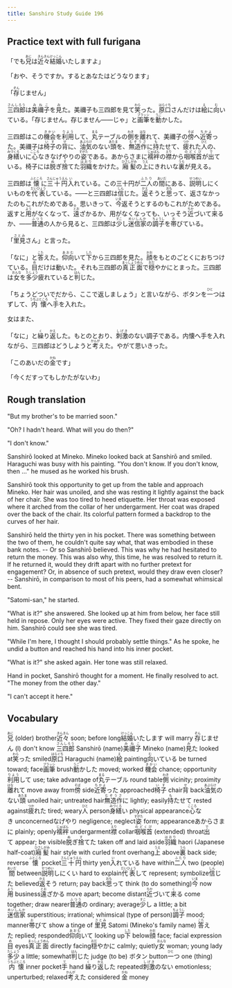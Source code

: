 ```yaml
---
title: Sanshiro Study Guide 196
---
```


## Practice text with full furigana

<p>
「でも<ruby><rb>兄</rb><rt>あに</rt></ruby>は<ruby><rb>近々</rb><rt>きんきん</rt></ruby><ruby><rb>結婚</rb><rt>けっこん</rt></ruby>いたしますよ」
</p>

「おや、そうですか。するとあなたはどうなります」

<p>
「<ruby><rb>存</rb><rt>ぞん</rt></ruby>じません」
</p>

<p>
<ruby><rb>三四郎</rb><rt>さんしろう</rt></ruby>は<ruby><rb>美禰子</rb><rt>みねこ</rt></ruby>を<ruby><rb>見</rb><rt>み</rt></ruby>た。美禰子も三四郎を見て<ruby><rb>笑</rb><rt>わら</rt></ruby>った。<ruby><rb>原口</rb><rt>はらぐち</rt></ruby>さんだけは<ruby><rb>絵</rb><rt>え</rt></ruby>に<ruby><rb>向</rb><rt>む</rt></ruby>いている。「存じません。存じません――じゃ」と<ruby><rb>画筆</rb><rt>ブラッシ</rt></ruby>を<ruby><rb>動</rb><rt>うご</rt></ruby>かした。
</p>

<p>
三四郎はこの<ruby><rb>機会</rb><rt>きかい</rt></ruby>を<ruby><rb>利用</rb><rt>りよう</rt></ruby>して、<ruby><rb>丸</rb><rt>まる</rt></ruby>テーブルの<ruby><rb>側</rb><rt>わき</rt></ruby>を<ruby><rb>離</rb><rt>はな</rt></ruby>れて、美禰子の<ruby><rb>傍</rb><rt>そば</rt></ruby>へ<ruby><rb>近寄</rb><rt>ちかよ</rt></ruby>った。美禰子は<ruby><rb>椅子</rb><rt>いす</rt></ruby>の<ruby><rb>背</rb><rt>せ</rt></ruby>に、<ruby><rb>油気</rb><rt>あぶらけ</rt></ruby>のない<ruby><rb>頭</rb><rt>あたま</rt></ruby>を、<ruby><rb>無造作</rb><rt>むぞうさ</rt></ruby>に<ruby><rb>持</rb><rt>も</rt></ruby>たせて、<ruby><rb>疲</rb><rt>つか</rt></ruby>れた<ruby><rb>人</rb><rt>ひと</rt></ruby>の、<ruby><rb>身繕</rb><rt>みづくろ</rt></ruby>いに<ruby><rb>心</rb><rt>こころ</rt></ruby>なきなげやりの<ruby><rb>姿</rb><rt>すがた</rt></ruby>である。あからさまに<ruby><rb>襦袢</rb><rt>じゅばん</rt></ruby>の<ruby><rb>襟</rb><rt>えり</rt></ruby>から<ruby><rb>咽喉首</rb><rt>のどくび</rt></ruby>が<ruby><rb>出</rb><rt>で</rt></ruby>ている。椅子には<ruby><rb>脱</rb><rt>ぬ</rt></ruby>ぎ<ruby><rb>捨</rb><rt>す</rt></ruby>てた<ruby><rb>羽織</rb><rt>はおり</rt></ruby>をかけた。<ruby><rb>廂髪</rb><rt>ひさしがみ</rt></ruby>の<ruby><rb>上</rb><rt>うえ</rt></ruby>にきれいな<ruby><rb>裏</rb><rt>うら</rt></ruby>が見える。
</p>

<p>
三四郎は<ruby><rb>懐</rb><rt>ふところ</rt></ruby>に<ruby><rb>三十円</rb><rt>さんじゅうえん</rt></ruby><ruby><rb>入</rb><rt>い</rt></ruby>れている。この三十円が<ruby><rb>二人</rb><rt>ふたり</rt></ruby>の<ruby><rb>間</rb><rt>あいだ</rt></ruby>にある、<ruby><rb>説明</rb><rt>せつめい</rt></ruby>しにくいものを<ruby><rb>代表</rb><rt>だいひょう</rt></ruby>している。――と三四郎は<ruby><rb>信</rb><rt>しん</rt></ruby>じた。<ruby><rb>返</rb><rt>かえ</rt></ruby>そうと<ruby><rb>思</rb><rt>おも</rt></ruby>って、返さなかったのもこれがためである。思いきって、<ruby><rb>今</rb><rt>いま</rt></ruby>返そうとするのもこれがためである。返すと<ruby><rb>用</rb><rt>よう</rt></ruby>がなくなって、<ruby><rb>遠</rb><rt>とお</rt></ruby>ざかるか、用がなくなっても、いっそう<ruby><rb>近</rb><rt>ちか</rt></ruby>づいて<ruby><rb>来</rb><rt>く</rt></ruby>るか、――<ruby><rb>普通</rb><rt>ふつう</rt></ruby>の人から見ると、三四郎は<ruby><rb>少</rb><rt>すこ</rt></ruby>し<ruby><rb>迷信家</rb><rt>めいしんか</rt></ruby>の<ruby><rb>調子</rb><rt>ちょうし</rt></ruby>を<ruby><rb>帯</rb><rt>お</rt></ruby>びている。
</p>

<p>
「<ruby><rb>里見</rb><rt>さとみ</rt></ruby>さん」と言った。
</p>

<p>
「なに」と<ruby><rb>答</rb><rt>こた</rt></ruby>えた。<ruby><rb>仰向</rb><rt>あおむ</rt></ruby>いて<ruby><rb>下</rb><rt>した</rt></ruby>から三四郎を見た。<ruby><rb>顔</rb><rt>かお</rt></ruby>をもとのごとくにおちつけている。<ruby><rb>目</rb><rt>め</rt></ruby>だけは動いた。それも三四郎の<ruby><rb>真正面</rb><rt>まっしょうめん</rt></ruby>で<ruby><rb>穏</rb><rt>おだ</rt></ruby>やかにとまった。三四郎は<ruby><rb>女</rb><rt>おんな</rt></ruby>を<ruby><rb>多少</rb><rt>たしょう</rt></ruby>疲れていると<ruby><rb>判</rb><rt>はん</rt></ruby>じた。
</p>

<p>
「ちょうどついでだから、ここで返しましょう」と言いながら、ボタンを<ruby><rb>一</rb><rt>ひと</rt></ruby>つはずして、<ruby><rb>内懐</rb><rt>うちぶところ</rt></ruby>へ<ruby><rb>手</rb><rt>て</rt></ruby>を入れた。
</p>

女はまた、

<p>
「なに」と<ruby><rb>繰</rb><rt>く</rt></ruby>り<ruby><rb>返</rb><rt>かえ</rt></ruby>した。もとのとおり、<ruby><rb>刺激</rb><rt>しげき</rt></ruby>のない調子である。内懐へ手を入れながら、三四郎はどうしようと<ruby><rb>考</rb><rt>かんが</rt></ruby>えた。やがて思いきった。
</p>

<p>
「このあいだの<ruby><rb>金</rb><rt>かね</rt></ruby>です」
</p>

「今くだすってもしかたがないわ」


## Rough translation

"But my brother's to be married soon."

"Oh? I hadn't heard. What will you do then?"

"I don't know."

Sanshirō looked at Mineko. Mineko looked back at Sanshirō and smiled. Haraguchi was busy with his painting. "You don't know. If you don't know, then ..." he mused as he worked his brush.

Sanshirō took this opportunity to get up from the table and approach Mineko. Her hair was unoiled, and she was resting it lightly against the back of her chair. She was too tired to heed etiquette. Her throat was exposed where it arched from the collar of her undergarment. Her coat was draped over the back of the chair. Its colorful pattern formed a backdrop to the curves of her hair.

Sanshirō held the thirty yen in his pocket. There was something between the two of them, he couldn't quite say what, that was embodied in these bank notes. -- Or so Sanshirō believed. This was why he had hesitated to return the money. This was also why, this time, he was resolved to return it. If he returned it, would they drift apart with no further pretext for engagement? Or, in absence of such pretext, would they draw even closer? -- Sanshirō, in comparison to most of his peers, had a somewhat whimsical bent.

"Satomi-san," he started.

"What is it?" she answered. She looked up at him from below, her face still held in repose. Only her eyes were active. They fixed their gaze directly on him. Sanshirō could see she was tired.

"While I'm here, I thought I should probably settle things." As he spoke, he undid a button and reached his hand into his inner pocket.  

"What is it?" she asked again. Her tone was still relaxed.

Hand in pocket, Sanshirō thought for a moment. He finally resolved to act. "The money from the other day."

"I can't accept it here." 


## Vocabulary

<p>
<span class="vocabstudy"><ruby><rb>兄</rb><rt>あに</rt></ruby>&nbsp;(older) brother</span><span class="vocabstudy"><ruby><rb>近々</rb><rt>きんきん</rt></ruby>&nbsp;soon; before long</span><span class="vocabstudy"><ruby><rb>結婚</rb><rt>けっこん</rt></ruby>いたします&nbsp;will marry</span>
<span class="vocabstudy"><ruby><rb>存</rb><rt>ぞん</rt></ruby>じません&nbsp;(I) don't know</span>
<span class="vocabstudy"><ruby><rb>三四郎</rb><rt>さんしろう</rt></ruby>&nbsp;Sanshirō (name)</span><span class="vocabstudy"><ruby><rb>美禰子</rb><rt>みねこ</rt></ruby>&nbsp;Mineko (name)</span><span class="vocabstudy"><ruby><rb>見</rb><rt>み</rt></ruby>た&nbsp;looked at</span><span class="vocabstudy"><ruby><rb>笑</rb><rt>わら</rt></ruby>った&nbsp;smiled</span><span class="vocabstudy"><ruby><rb>原口</rb><rt>はらぐち</rt></ruby>&nbsp;Haraguchi (name)</span><span class="vocabstudy"><ruby><rb>絵</rb><rt>え</rt></ruby>&nbsp;painting</span><span class="vocabstudy"><ruby><rb>向</rb><rt>む</rt></ruby>いている&nbsp;be turned toward; face</span><span class="vocabstudy"><ruby><rb>画筆</rb><rt>ブラッシ</rt></ruby>&nbsp;brush</span><span class="vocabstudy"><ruby><rb>動</rb><rt>うご</rt></ruby>かした&nbsp;moved; worked</span>
<span class="vocabstudy"><ruby><rb>機会</rb><rt>きかい</rt></ruby>&nbsp;chance; opportunity</span><span class="vocabstudy"><ruby><rb>利用</rb><rt>りよう</rt></ruby>して&nbsp;use; take advantage of</span><span class="vocabstudy"><ruby><rb>丸</rb><rt>まる</rt></ruby>テーブル&nbsp;round table</span><span class="vocabstudy"><ruby><rb>側</rb><rt>わき</rt></ruby>&nbsp;vicinity; proximity</span><span class="vocabstudy"><ruby><rb>離</rb><rt>はな</rt></ruby>れて&nbsp;move away from</span><span class="vocabstudy"><ruby><rb>傍</rb><rt>そば</rt></ruby>&nbsp;side</span><span class="vocabstudy"><ruby><rb>近寄</rb><rt>ちかよ</rt></ruby>った&nbsp;approached</span><span class="vocabstudy"><ruby><rb>椅子</rb><rt>いす</rt></ruby>&nbsp;chair</span><span class="vocabstudy"><ruby><rb>背</rb><rt>せ</rt></ruby>&nbsp;back</span><span class="vocabstudy"><ruby><rb>油気</rb><rt>あぶらけ</rt></ruby>のない<ruby><rb>頭</rb><rt>あたま</rt></ruby>&nbsp;unoiled hair; untreated hair</span><span class="vocabstudy"><ruby><rb>無造作</rb><rt>むぞうさ</rt></ruby>に&nbsp;lightly; easily</span><span class="vocabstudy"><ruby><rb>持</rb><rt>も</rt></ruby>たせて&nbsp;rested against</span><span class="vocabstudy"><ruby><rb>疲</rb><rt>つか</rt></ruby>れた&nbsp;tired; weary</span><span class="vocabstudy"><ruby><rb>人</rb><rt>ひと</rt></ruby>&nbsp;person</span><span class="vocabstudy"><ruby><rb>身繕</rb><rt>みづくろ</rt></ruby>い&nbsp;physical appearance</span><span class="vocabstudy"><ruby><rb>心</rb><rt>こころ</rt></ruby>なき&nbsp;unconcerned</span><span class="vocabstudy">なげやり&nbsp;negligence; neglect</span><span class="vocabstudy"><ruby><rb>姿</rb><rt>すがた</rt></ruby>&nbsp;form; appearance</span><span class="vocabstudy">あからさまに&nbsp;plainly; openly</span><span class="vocabstudy"><ruby><rb>襦袢</rb><rt>じゅばん</rt></ruby>&nbsp;undergarment</span><span class="vocabstudy"><ruby><rb>襟</rb><rt>えり</rt></ruby>&nbsp;collar</span><span class="vocabstudy"><ruby><rb>咽喉首</rb><rt>のどくび</rt></ruby>&nbsp;(extended) throat</span><span class="vocabstudy"><ruby><rb>出</rb><rt>で</rt></ruby>て&nbsp;appear; be visible</span><span class="vocabstudy"><ruby><rb>脱</rb><rt>ぬ</rt></ruby>ぎ<ruby><rb>捨</rb><rt>す</rt></ruby>てた&nbsp;taken off and laid aside</span><span class="vocabstudy"><ruby><rb>羽織</rb><rt>はおり</rt></ruby>&nbsp;haori (Japanese half-coat)</span><span class="vocabstudy"><ruby><rb>廂髪</rb><rt>ひさしがみ</rt></ruby>&nbsp;hair style with curled front overhang</span><span class="vocabstudy"><ruby><rb>上</rb><rt>うえ</rt></ruby>&nbsp;above</span><span class="vocabstudy"><ruby><rb>裏</rb><rt>うら</rt></ruby>&nbsp;back side; reverse</span>
<span class="vocabstudy"><ruby><rb>懐</rb><rt>ふところ</rt></ruby>&nbsp;pocket</span><span class="vocabstudy"><ruby><rb>三十円</rb><rt>さんじゅうえん</rt></ruby>&nbsp;thirty yen</span><span class="vocabstudy"><ruby><rb>入</rb><rt>い</rt></ruby>れている&nbsp;have within</span><span class="vocabstudy"><ruby><rb>二人</rb><rt>ふたり</rt></ruby>&nbsp;two (people)</span><span class="vocabstudy"><ruby><rb>間</rb><rt>あいだ</rt></ruby>&nbsp;between</span><span class="vocabstudy"><ruby><rb>説明</rb><rt>せつめい</rt></ruby>しにくい&nbsp;hard to explain</span><span class="vocabstudy"><ruby><rb>代表</rb><rt>だいひょう</rt></ruby>して&nbsp;represent; symbolize</span><span class="vocabstudy"><ruby><rb>信</rb><rt>しん</rt></ruby>じた&nbsp;believed</span><span class="vocabstudy"><ruby><rb>返</rb><rt>かえ</rt></ruby>そう&nbsp;return; pay back</span><span class="vocabstudy"><ruby><rb>思</rb><rt>おも</rt></ruby>って&nbsp;think (to do something)</span><span class="vocabstudy"><ruby><rb>今</rb><rt>いま</rt></ruby>&nbsp;now</span><span class="vocabstudy"><ruby><rb>用</rb><rt>よう</rt></ruby>&nbsp;business</span><span class="vocabstudy"><ruby><rb>遠</rb><rt>とお</rt></ruby>ざかる&nbsp;move apart; become distant</span><span class="vocabstudy"><ruby><rb>近</rb><rt>ちか</rt></ruby>づいて<ruby><rb>来</rb><rt>く</rt></ruby>る&nbsp;come together; draw nearer</span><span class="vocabstudy"><ruby><rb>普通</rb><rt>ふつう</rt></ruby>の&nbsp;ordinary; average</span><span class="vocabstudy"><ruby><rb>少</rb><rt>すこ</rt></ruby>し&nbsp;a little; a bit</span><span class="vocabstudy"><ruby><rb>迷信家</rb><rt>めいしんか</rt></ruby>&nbsp;superstitious; irrational; whimsical (type of person)</span><span class="vocabstudy"><ruby><rb>調子</rb><rt>ちょうし</rt></ruby>&nbsp;mood; manner</span><span class="vocabstudy"><ruby><rb>帯</rb><rt>お</rt></ruby>びて&nbsp;show a tinge of</span>
<span class="vocabstudy"><ruby><rb>里見</rb><rt>さとみ</rt></ruby>&nbsp;Satomi (Mineko's family name)</span>
<span class="vocabstudy"><ruby><rb>答</rb><rt>こた</rt></ruby>えた&nbsp;replied; responded</span><span class="vocabstudy"><ruby><rb>仰向</rb><rt>あおむ</rt></ruby>いて&nbsp;looking up</span><span class="vocabstudy"><ruby><rb>下</rb><rt>した</rt></ruby>&nbsp;below</span><span class="vocabstudy"><ruby><rb>顔</rb><rt>かお</rt></ruby>&nbsp;face; facial expression</span><span class="vocabstudy"><ruby><rb>目</rb><rt>め</rt></ruby>&nbsp;eyes</span><span class="vocabstudy"><ruby><rb>真正面</rb><rt>まっしょうめん</rt></ruby>&nbsp;directly facing</span><span class="vocabstudy"><ruby><rb>穏</rb><rt>おだ</rt></ruby>やかに&nbsp;calmly; quietly</span><span class="vocabstudy"><ruby><rb>女</rb><rt>おんな</rt></ruby>&nbsp;woman; young lady</span><span class="vocabstudy"><ruby><rb>多少</rb><rt>たしょう</rt></ruby>&nbsp;a little; somewhat</span><span class="vocabstudy"><ruby><rb>判</rb><rt>はん</rt></ruby>じた&nbsp;judge (to be)</span>
<span class="vocabstudy">ボタン&nbsp;button</span><span class="vocabstudy"><ruby><rb>一</rb><rt>ひと</rt></ruby>つ&nbsp;one (thing)</span><span class="vocabstudy"><ruby><rb>内懐</rb><rt>うちぶところ</rt></ruby>&nbsp;inner pocket</span><span class="vocabstudy"><ruby><rb>手</rb><rt>て</rt></ruby>&nbsp;hand</span>
<span class="vocabstudy"><ruby><rb>繰</rb><rt>く</rt></ruby>り<ruby><rb>返</rb><rt>かえ</rt></ruby>した&nbsp;repeated</span><span class="vocabstudy"><ruby><rb>刺激</rb><rt>しげき</rt></ruby>のない&nbsp;emotionless; unperturbed; relaxed</span><span class="vocabstudy"><ruby><rb>考</rb><rt>かんが</rt></ruby>えた&nbsp;considered</span>
<span class="vocabstudy"><ruby><rb>金</rb><rt>かね</rt></ruby>&nbsp;money</span>
</p>

